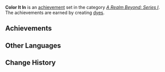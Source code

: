 {{Achievement Set Infobox
|title        = 
|primogems    = {{Achievement/Primogems|Color It In}}
|total        = {{Achievement/Total|Color It In}}
|category     = A Realm Beyond: Series I
}}
'''Color It In''' is an [[achievement]] set in the category ''[[A Realm Beyond: Series I]]''. The achievements are earned by creating [[dye]]s.

==Achievements==
{{Achievements by Category Table|Color It In}}
<!--
==Notes==

==Trivia==
-->
==Other Languages==
{{Other Languages
|en      = Color It In
|zhs     = 来点颜色瞧瞧？
|zhs_rm  = Lái Diǎn Yánsè Qiáoqiao?
|zht     = 來點顏色瞧瞧？
|zht_rm  = Lái Diǎn Yánsè Qiáoqiao?
|zh_tl   = 
|ja      = 色付けしたら？
|ja_rm   = Irodzuke Shitara?
|ja_tl   = How About Adding Color?
|ko      = 색깔 맛 좀 볼래?
|ko_rm   = Saekkkal Mat Jom Bollae?
|ko_tl   = Wanna Taste Color?
|es      = Un toque de color
|es_tl   = A Touch Of Color
|fr      = La vie en couleur
|fr_tl   = Life In Color
|ru      = Добавить цвет?
|ru_tl   = 
|th      = ลองเพิ่มสีสันดูซิ?
|th_rm   = 
|th_tl   = 
|vi      = Đa Dạng Sắc Màu
|vi_tl   = 
|de      = Ein bisschen Farbe?
|de_tl   = A Bit Color?
|id      = Silakan Dilihat Pilihan Warnanya
|id_tl   = Have a Look at the Color Option
|pt      = Que tal algumas cores?
|pt_tl   = 
}}

==Change History==
{{Change History|1.5}}
<!--
==References==
{{Reflist}}
-->
